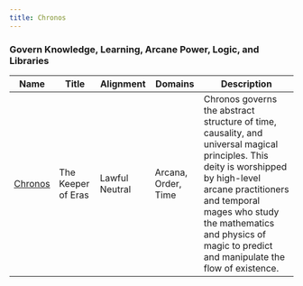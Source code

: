 ```yaml
---
title: Chronos
---
```


### Govern Knowledge, Learning, Arcane Power, Logic, and Libraries

| Name | Title | Alignment | Domains | Description |
| --- | --- | --- | --- | --- |
| [Chronos](/assets/pantheons/blue_pantheon/Chronos.jpg) | The Keeper of Eras | Lawful Neutral | Arcana, Order, Time | Chronos governs the abstract structure of time, causality, and universal magical principles. This deity is worshipped by high-level arcane practitioners and temporal mages who study the mathematics and physics of magic to predict and manipulate the flow of existence. |
